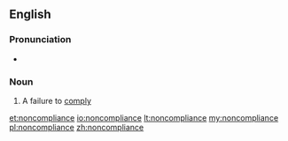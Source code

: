 ==English==

===Pronunciation===
* {{rhymes|aɪəns}}

===Noun===
{{en-noun}}

# A failure to [[comply]]

[[et:noncompliance]]
[[io:noncompliance]]
[[lt:noncompliance]]
[[my:noncompliance]]
[[pl:noncompliance]]
[[zh:noncompliance]]